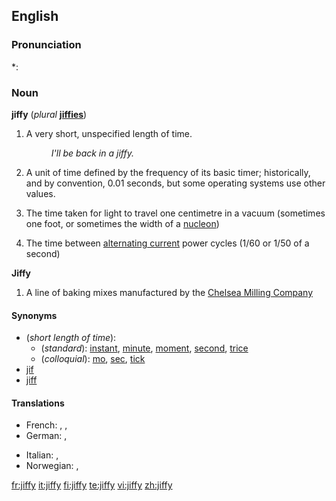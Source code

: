 ==English==

===Pronunciation===
*: {{rhymes|ɪfi}}

===Noun===
'''jiffy''' (''plural'' '''[[jiffies]]''')

# {{colloquial}} A very short, unspecified length of time.
#: ''I'll be back in a jiffy.''
# {{computers}} A unit of time defined by the frequency of its basic timer; historically, and by convention, 0.01 seconds, but some operating systems use other values.
# {{physics}} The time taken for light to travel one centimetre in a vacuum (sometimes one foot, or sometimes the width of a [[nucleon]])
# {{electronics}} The time between [[alternating current]] power cycles (1/60 or 1/50 of a second)

'''Jiffy'''

# A line of baking mixes manufactured by the [http://www.jiffymix.com Chelsea Milling Company]

====Synonyms====
* (''short length of time''):
** (''standard''): [[instant]], [[minute]], [[moment]], [[second]], [[trice]]
** (''colloquial''): [[mo]], [[sec]], [[tick]]
* [[jif]]
* [[jiff]]

====Translations====

{{trans-top|short length of time}}
* French: {{t+|fr|instant|m}}, {{t+|fr|moment|m}}, {{t+|fr|seconde|f}}
* German: {{t+|de|Moment|m}}, {{t+|de|Augenblick|m}}
{{trans-mid}}
* Italian: {{t+|it|attimo|m}}, {{t+|it|baleno|m}}
* Norwegian: {{t-|no|straks}}, {{t+|no|øyeblikk}}
{{trans-bottom}}

{{trans-top|in computing}}
{{trans-mid}}
{{trans-bottom}}

[[fr:jiffy]]
[[it:jiffy]]
[[fi:jiffy]]
[[te:jiffy]]
[[vi:jiffy]]
[[zh:jiffy]]